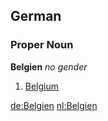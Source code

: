 ==German==
===Proper Noun===
'''Belgien''' ''no gender''
# [[Belgium]]

[[de:Belgien]]
[[nl:Belgien]]